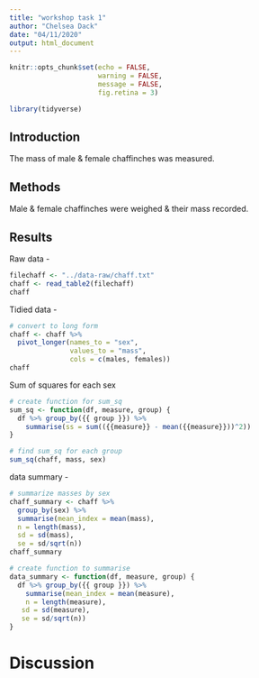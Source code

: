 ```yaml
---
title: "workshop task 1"
author: "Chelsea Dack"
date: "04/11/2020"
output: html_document
---
```


<!-- set default code chunk options -->
```r
knitr::opts_chunk$set(echo = FALSE, 
                      warning = FALSE,
                      message = FALSE,
                      fig.retina = 3)
```

<!-- insert code chunk for package loading -->
```r
library(tidyverse)
```

## Introduction
The mass of male & female chaffinches was measured.

## Methods
Male & female chaffinches were weighed & their mass recorded.

## Results
Raw data -
```r
filechaff <- "../data-raw/chaff.txt"
chaff <- read_table2(filechaff)
chaff
```
Tidied data -
```r

# convert to long form
chaff <- chaff %>% 
  pivot_longer(names_to = "sex", 
               values_to = "mass",
               cols = c(males, females))
chaff
```
Sum of squares for each sex
```r
# create function for sum_sq
sum_sq <- function(df, measure, group) {
  df %>% group_by({{ group }}) %>% 
    summarise(ss = sum(({{measure}} - mean({{measure}}))^2))
}

# find sum_sq for each group
sum_sq(chaff, mass, sex)
```
data summary -
```r

# summarize masses by sex
chaff_summary <- chaff %>% 
  group_by(sex) %>% 
  summarise(mean_index = mean(mass),
  n = length(mass),
  sd = sd(mass),
  se = sd/sqrt(n))
chaff_summary

# create function to summarise
data_summary <- function(df, measure, group) {
  df %>% group_by({{ group }}) %>% 
    summarise(mean_index = mean(measure),
    n = length(measure),
   sd = sd(measure),
   se = sd/sqrt(n))
}

```

# Discussion
